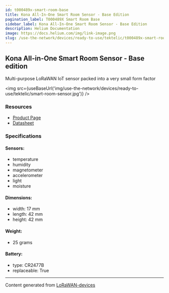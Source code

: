```yaml
---
id: t000489x-smart-room-base
title: Kona All-In-One Smart Room Sensor - Base Edition
pagination_label: T000489X Smart Room Base
sidebar_label: Kona All-In-One Smart Room Sensor - Base Edition
description: Helium Documentation
image: https://docs.helium.com/img/link-image.png
slug: /use-the-network/devices/ready-to-use/tektelic/t000489x-smart-room-base
---
```



## Kona All-in-One Smart Room Sensor - Base edition

Multi-purpose LoRaWAN IoT sensor packed into a very small form factor

<img src={useBaseUrl('img/use-the-network/devices/ready-to-use/tektelic/smart-room-sensor.jpg')} />

### Resources

- [Product Page](https://tektelic.com/catalog/smart-room-lorawan-sensor-base)
- [Datasheet](https://tektelic.com/public/uploads/Brochures/Smart%20Room%20Sensor.pdf)

### Specifications

#### Sensors:

- temperature
- humidity
- magnetometer
- accelerometer
- light
- moisture

#### Dimensions:

- width: 17 mm
- length: 42 mm
- height: 42 mm

#### Weight:

- 25 grams

#### Battery:

- type: CR2477B
- replaceable: True

---

Content generated from [LoRaWAN-devices](https://github.com/TheThingsNetwork/lorawan-devices)
